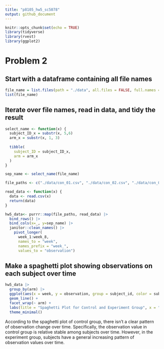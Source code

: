 ```yaml
---
title: "p8105_hw5_sc5078"
output: github_document
---
```


```r
knitr::opts_chunk$set(echo = TRUE)
library(tidyverse)
library(rvest)
library(ggplot2)
```

# Problem 2
## Start with a dataframe containing all file names
```r
file_name = list.files(path = "./data", all.files = FALSE, full.names = FALSE)
list(file_name)
```

## Iterate over file names, read in data, and tidy the result
```r
select_name <- function(x) {
  subject_ID_x = substr(x, 5,6)
  arm_x = substr(x, 1, 3)
  
  tibble(
    subject_ID = subject_ID_x, 
    arm = arm_x
  )
}

sep_name <- select_name(file_name)

file_paths <- c("./data/con_01.csv", "./data/con_02.csv", "./data/con_03.csv", "./data/con_04.csv", "./data/con_05.csv", "./data/con_06.csv", "./data/con_07.csv", "./data/con_08.csv", "./data/con_09.csv", "./data/con_10.csv", "./data/exp_01.csv", "./data/exp_02.csv", "./data/exp_03.csv", "./data/exp_04.csv", "./data/exp_05.csv", "./data/exp_06.csv", "./data/exp_07.csv", "./data/exp_08.csv", "./data/exp_09.csv", "./data/exp_10.csv")

read_data <- function(x) {
  data <- read.csv(x)  
  return(data)
}

hw5_data<- purrr::map(file_paths, read_data) |>
  bind_rows() |>
  bind_cols(x=_, y=sep_name) |>
  janitor::clean_names() |>
    pivot_longer(
      week_1:week_8,
      names_to = "week",
      names_prefix = "week_",
      values_to = "observation")
```

## Make a spaghetti plot showing observations on each subject over time
```r
hw5_data |>
  group_by(arm) |>
  ggplot(aes(x = week, y = observation, group = subject_id, color = subject_id)) +
  geom_line() +
  facet_wrap(~ arm) +
  labs(title = "Spaghetti Plot for Control and Experiment Group", x = "Week", y = "Observation") +
  theme_minimal()
```
According to the spaghetti plot of control group, there isn't a clear pattern of observation change over time. Specifically, the observation value in control group is relative stable among subjects over time. However, in the experiment group, subjects have a general increasing pattern of observation values over time.



